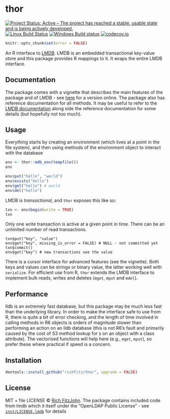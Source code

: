 # thor

[![Project Status: Active – The project has reached a stable, usable state and is being actively developed.](http://www.repostatus.org/badges/latest/active.svg)](http://www.repostatus.org/#active)
[![Linux Build Status](https://travis-ci.org/richfitz/thor.svg?branch=master)](https://travis-ci.org/richfitz/thor)
[![Windows Build status](https://ci.appveyor.com/api/projects/status/github/richfitz/thor?svg=true)](https://ci.appveyor.com/project/richfitz/thor)
[![codecov.io](https://codecov.io/github/richfitz/thor/coverage.svg?branch=master)](https://codecov.io/github/richfitz/thor?branch=master)

```r
knitr::opts_chunk$set(error = FALSE)
```

An R interface to [LMDB](https://github.com/LMDB/lmdb).  LMDB is an embedded transactional key-value store and this package provides R mappings to it.  It wraps the entire LMDB interface.

## Documentation

The package comes with a vignette that describes the main features of the package and of LMDB - see [here](https://richfitz.github.io/thor/articles/thor.html) for a version online.  The package also has reference documentation for all methods.  It may be useful to refer to the [LMDB documentation](http://symas.com/mdb/doc/) along side the reference documentation for some details (but hopefully not too much).

## Usage

Everything starts by creating an environment (which lives at a point in the file system), and then using methods of the environment object to interact with the database

```r
env <- thor::mdb_env(tempfile())
env
```


```r
env$put("hello", "world")
env$exists("hello")
env$get("hello") # world
env$del("hello")
```

LMDB is _transactional_, and `thor` exposes this like so:

```r
txn <- env$begin(write = TRUE)
txn
```

Only one write transaction is active at a given point in time.  There can be an unlimited number of read transactions.

```
txn$put("key", "value")
env$get("key", missing_is_error = FALSE) # NULL - not committed yet
txn$commit()
env$get("key") # new transactions see the value
```

There is a cursor interface for advanced features (see the vignette).  Both keys and values can be strings or binary value, the latter working well with `serialize`.  For efficient use from R, `thor` extends the LMDB interface to implement bulk reads, writes and deletes (`mget`, `mput` and `mdel`).

## Performance

lldb is an extremely fast database, but this package may be much less fast than the underlying library.  In order to make the interface safe to use from R, there is quite a bit of error checking, and the length of time involved in calling methods in R6 objects is orders of magnitude slower than performing an action on an lldb database (this is not R6's fault and primarily caused by the cost of S3 method lookup for `$` on an object with a class attribute).  The vectorised functions will help here (e.g., `mget`, `mput`), so prefer these where practical if speed is a concern.

## Installation

```r
devtools::install_github("richfitz/thor", upgrade = FALSE)
```

## License

MIT + file LICENSE © [Rich FitzJohn](https://github.com/richfitz).  The package contains included code from lmdb which it itself under the "OpenLDAP Public License" - see [`inst/LICENSE.lmdb`](inst/LICENSE.lmdb) for details
